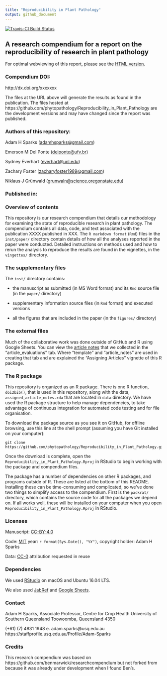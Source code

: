 ```yaml
---
title: "Reproducibility in Plant Pathology"
output: github_document
---
```


[![Travis-CI Build Status](https://travis-ci.org/phytopathology/Reproducibility_in_Plant_Pathology.svg?branch=master)](https://travis-ci.org/phytopathology/Reproducibility_in_Plant_Pathology) 

## A research compendium for a report on the reproducibility of research in plant pathology

For optimal webviewing of this report, please see the [HTML version](http://htmlpreview.github.io/?https://github.com/phytopathology/Reproducibility_in_Plant_Pathology/blob/master/inst/paper/Sparks_et_al-main_text.html).

### Compendium DOI: 
 
http://dx.doi.org/xxxxxxx

The files at the URL above will generate the results as found in the publication. The files hosted at https://github.com/phytopathology/Reproducibility_in_Plant_Pathology are the development versions and may have changed since the report was published.

### Authors of this repository:

Adam H Sparks (<adamhsparks@gmail.com>)

Emerson M Del Ponte (<delponte@ufv.br>)

Sydney Everhart (<everhart@unl.edu>)

Zachary Foster (<zacharyfoster1989@gmail.com>)

Niklaus J Grünwald (<grunwaln@science.oregonstate.edu>)

### Published in: 

### Overview of contents

This repository is our research compendium that details our methodology for examining the state of reproducible research in plant pathology. The compendium contains all data, code, and text associated with the publication XXXX published in XXX. The `R markdown format` (`Rmd`) files in the `inst/paper/` directory contain details of how all the analyses reported in the paper were conducted. Detailed instructions on methods used and how to rerun the analysis to reproduce the results are found in the vignettes, in the `vingettes/` directory.

### The supplementary files

The `inst/` directory contains:

- the manuscript as submitted (in MS Word format) and its `Rmd` source file (in
the `paper/` directory)

- supplementary information source files (in `Rmd` format) and executed versions

- all the figures that are included in the paper (in the `figures/` directory)

### The external files

Much of the collaborative work was done outside of GitHub and R using Google
Sheets. You can view the [article notes](https://drive.google.com/open?id=19gXobV4oPZeWZiQJAPNIrmqpfGQtpapXWcSxaXRw1-M) that we collected in the "article_evaluations" tab. Where "template" and
"article_notes" are used in creating that tab and are explained the "Assigning
Articles" vignette of this R package.

### The R package 

This repository is organized as an R package. There is one R function,
`doi2bib()`, that is used in this repository, along with the data,
`assigned_article_notes.rda` that are located in `data` directory. We have used
the R package structure to help manage dependencies, to take advantage of
continuous integration for automated code testing and for file organisation.

To download the package source as you see it on GitHub, for offline browsing,
use this line at the shell prompt (assuming you have Git installed on your
computer):

```
git clone https://github.com/phytopathology/Reproducibility_in_Plant_Pathology.git
```

Once the download is complete, open the `Reproducibility_in_Plant_Pathology.Rproj` in
RStudio to begin working with the package and compendium files. 

The package has a number of dependencies on other R packages, and programs
outside of R. These are listed at the bottom of this README. Installing these can be time-consuming and complicated, so we've done two things to simplify access to the compendium. First is the `packrat/` directory, which contains the
source code for all the packages we depend on. If all works well, these will be
installed on your computer when you open `Reproducibility_in_Plant_Pathology.Rproj` in RStudio.

<!--- Second is our Docker image that includes all the necessary software, code and data to run our analysis. The Docker image may give a quicker entry point to the project, and is more self-contained, so might save some fiddling with installing things.   


### The Docker image 

A Docker image is a lightweight GNU/Linux virtual computer that can be run as a piece of software on Windows and OSX (and other Linux systems). To capture the complete computational environment used for this project we have a Dockerfile that specifies how to make the Docker image that we developed this project in. The Docker image includes all of the software dependencies needed to run the code in this project, as well as the R package and other compendium files. To launch the Docker image for this project, first, [install Docker](https://docs.docker.com/installation/) on your computer. At the Docker prompt, enter:

    docker run -dp 8787:8787 phytopathology/Reproducibility_in_Plant_Pathology

This will start a server instance of RStudio. Then open your web browser at localhost:8787 or or run `docker-machine ip default` in the shell to find the correct IP address, and log in with rstudio/rstudio.

Once logged in, use the Files pane (bottom right) to navigate to `/` (the root directory), then open the folder for this project, and open the `.Rproj` file for this project. Once that's open, you'll see the `analysis/paper` directory in the Files pane where you can find the R markdown document, and knit them to produce the results in the paper. More information about using RStudio in Docker is avaiable at the [Rocker](https://github.com/rocker-org) [wiki](https://github.com/rocker-org/rocker/wiki/Using-the-RStudio-image) pages.
 
We developed and tested the package on this Docker container, so this is the only platform that We're confident it works on, and so recommend to anyone wanting to use this package to generate the vignette, etc. 
--->

### Licenses

Manuscript: [CC-BY-4.0](http://creativecommons.org/licenses/by/4.0/)

Code: [MIT](http://opensource.org/licenses/MIT) year: `r format(Sys.Date(),
"%Y")`, copyright holder: Adam H Sparks

Data: [CC-0](http://creativecommons.org/publicdomain/zero/1.0/) attribution
requested in reuse

### Dependencies

We used [RStudio](http://www.rstudio.com/products/rstudio/) on macOS and Ubuntu
16.04 LTS.

We also used [JabRef](http://www.jabref.org/) and [Google Sheets](https://www.google.com/sheets/about/).

### Contact

Adam H Sparks, Associate Professor, Centre for Crop Health
University of Southern Queensland
Toowoomba, Queensland 4350

(+61) (7) 4831 1948   e. adam.sparks@usq.edu.au
https://staffprofile.usq.edu.au/Profile/Adam-Sparks

### Credits
This research compendium was based on https://github.com/benmarwick/researchcompendium but not
forked from because it was already under development when I found Ben's.
